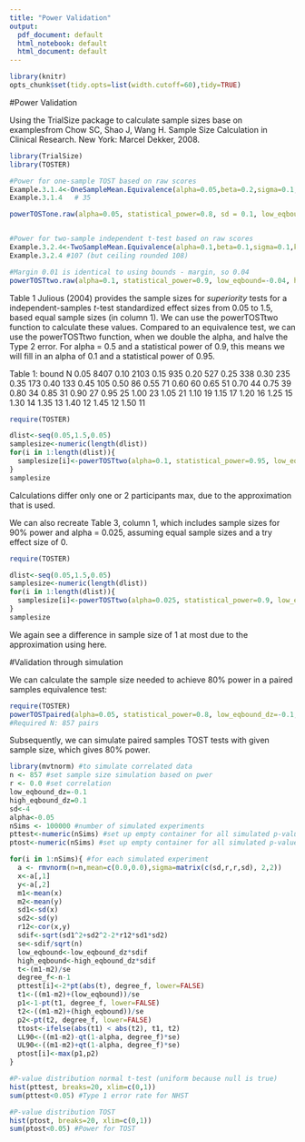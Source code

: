 ```yaml
---
title: "Power Validation"
output:
  pdf_document: default
  html_notebook: default
  html_document: default
---
```


```r
library(knitr)
opts_chunk$set(tidy.opts=list(width.cutoff=60),tidy=TRUE)
```

#Power Validation

Using the TrialSize package to calculate sample sizes base on examplesfrom Chow SC, Shao J, Wang H. Sample Size Calculation in Clinical Research. New York: Marcel Dekker, 2008.

```r
library(TrialSize)
library(TOSTER)

#Power for one-sample TOST based on raw scores
Example.3.1.4<-OneSampleMean.Equivalence(alpha=0.05,beta=0.2,sigma=0.1,delta=0.05,margin=0) 
Example.3.1.4   # 35

powerTOSTone.raw(alpha=0.05, statistical_power=0.8, sd = 0.1, low_eqbound=-0.05, high_eqbound=0.05) #35


#Power for two-sample independent t-test based on raw scores
Example.3.2.4<-TwoSampleMean.Equivalence(alpha=0.1,beta=0.1,sigma=0.1,k=1,delta=0.05,margin=0.01)
Example.3.2.4 #107 (but ceiling rounded 108)

#Margin 0.01 is identical to using bounds - margin, so 0.04
powerTOSTtwo.raw(alpha=0.1, statistical_power=0.9, low_eqbound=-0.04, high_eqbound=0.04, sdpooled=0.1) #108

```



Table 1 Julious (2004) provides the sample sizes for *superiority* tests for a independent-samples *t*-test standardized effect sizes from 0.05 to 1.5, based equal sample sizes (in column 1). We can use the powerTOSTtwo function to calculate these values. Compared to an equivalence test, we can use the powerTOSTtwo function, when we double the alpha, and halve the Type 2 error. For alpha = 0.5 and a statistical power of 0.9, this means we will fill in an alpha of 0.1 and a statistical power of 0.95.

Table 1:
bound N
0.05 8407
0.10 2103
0.15 935 
0.20 527 
0.25 338 
0.30 235 
0.35 173 
0.40 133 
0.45 105 
0.50 86
0.55 71
0.60 60
0.65 51
0.70 44
0.75 39
0.80 34
0.85 31
0.90 27
0.95 25
1.00 23
1.05 21
1.10 19
1.15 17
1.20 16
1.25 15
1.30 14
1.35 13
1.40 12
1.45 12
1.50 11

```r
require(TOSTER)

dlist<-seq(0.05,1.5,0.05)
samplesize<-numeric(length(dlist))
for(i in 1:length(dlist)){
  samplesize[i]<-powerTOSTtwo(alpha=0.1, statistical_power=0.95, low_eqbound_d=-(dlist[i]), high_eqbound_d=(dlist[i]))
}
samplesize
```
Calculations differ only one or 2 participants max, due to the approximation that is used. 

We can also recreate Table 3, column 1, which includes sample sizes for 90% power and alpha = 0.025, assuming equal sample sizes and a try effect size of 0. 

```r
require(TOSTER)

dlist<-seq(0.05,1.5,0.05)
samplesize<-numeric(length(dlist))
for(i in 1:length(dlist)){
  samplesize[i]<-powerTOSTtwo(alpha=0.025, statistical_power=0.9, low_eqbound_d=-(dlist[i]), high_eqbound_d=(dlist[i]))
}
samplesize
```

We again see a difference in sample size of 1 at most due to the approximation using here.

#Validation through simulation

We can calculate the sample size needed to achieve 80% power in a paired samples equivalence test:

```r
require(TOSTER)
powerTOSTpaired(alpha=0.05, statistical_power=0.8, low_eqbound_dz=-0.1, high_eqbound_dz=0.1) #Calculate n pairs
#Required N: 857 pairs
```

Subsequently, we can simulate paired samples TOST tests with given sample size, which gives 80% power. 

```r
library(mvtnorm) #to simulate correlated data
n <- 857 #set sample size simulation based on pwer
r <- 0.0 #set correlation
low_eqbound_dz=-0.1
high_eqbound_dz=0.1
sd<-4
alpha<-0.05
nSims <- 100000 #number of simulated experiments
pttest<-numeric(nSims) #set up empty container for all simulated p-values
ptost<-numeric(nSims) #set up empty container for all simulated p-values

for(i in 1:nSims){ #for each simulated experiment
  a <- rmvnorm(n=n,mean=c(0.0,0.0),sigma=matrix(c(sd,r,r,sd), 2,2))
  x<-a[,1]
  y<-a[,2]
  m1<-mean(x)
  m2<-mean(y)
  sd1<-sd(x)
  sd2<-sd(y)
  r12<-cor(x,y)
  sdif<-sqrt(sd1^2+sd2^2-2*r12*sd1*sd2)
  se<-sdif/sqrt(n)
  low_eqbound<-low_eqbound_dz*sdif
  high_eqbound<-high_eqbound_dz*sdif
  t<-(m1-m2)/se
  degree_f<-n-1
  pttest[i]<-2*pt(abs(t), degree_f, lower=FALSE)
  t1<-((m1-m2)+(low_eqbound))/se
  p1<-1-pt(t1, degree_f, lower=FALSE)
  t2<-((m1-m2)+(high_eqbound))/se
  p2<-pt(t2, degree_f, lower=FALSE)
  ttost<-ifelse(abs(t1) < abs(t2), t1, t2)
  LL90<-((m1-m2)-qt(1-alpha, degree_f)*se)
  UL90<-((m1-m2)+qt(1-alpha, degree_f)*se)
  ptost[i]<-max(p1,p2)
}

#P-value distribution normal t-test (uniform because null is true)
hist(pttest, breaks=20, xlim=c(0,1))
sum(pttest<0.05) #Type 1 error rate for NHST

#P-value distribution TOST
hist(ptost, breaks=20, xlim=c(0,1))
sum(ptost<0.05) #Power for TOST
```



